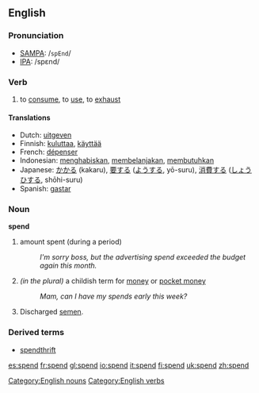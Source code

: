 ==English==

=== Pronunciation ===
*[[w:SAMPA|SAMPA]]: /<tt>spEnd</tt>/
*[[w:IPA|IPA]]: /spεnd/

=== Verb ===
{{irregverb|'''to spend'''|'''[[spends]]'''|'''[[spent]]'''|'''[[spent]]'''|'''[[spending]]'''}}
# to [[consume]], to [[use]], to [[exhaust]]

==== Translations ====
*Dutch: [[uitgeven]]
*Finnish: [[kuluttaa]], [[käyttää]]
*French: [[dépenser]]
*Indonesian: [[habis|menghabiskan]], [[belanja|membelanjakan]], [[butuh|membutuhkan]]
*Japanese: [[かかる]] (kakaru), [[要]]する ([[よう]]する, yō-suru), [[消費]]する ([[しょうひ]]する, shōhi-suru)
*Spanish: [[gastar]]

===Noun===
'''spend'''

# amount spent (during a period)
#:''I'm sorry boss, but the advertising spend exceeded the budget again this month.''
# ''(in the plural)'' a childish term for [[money]] or [[pocket money]]
#:''Mam, can I have my spends early this week?''
# Discharged [[semen]].

===Derived terms===
*[[spendthrift]]

[[Category:English nouns]]
[[Category:English verbs]]

[[es:spend]]
[[fr:spend]]
[[gl:spend]]
[[io:spend]]
[[it:spend]]
[[fi:spend]]
[[uk:spend]]
[[zh:spend]]